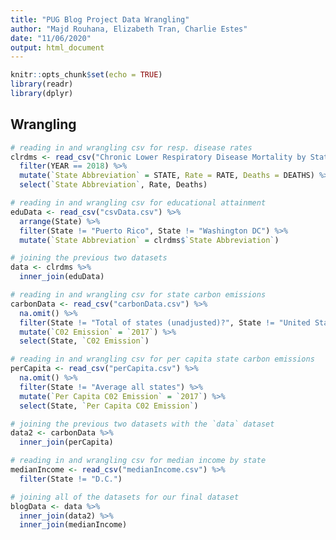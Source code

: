 ```yaml
---
title: "PUG Blog Project Data Wrangling"
author: "Majd Rouhana, Elizabeth Tran, Charlie Estes"
date: "11/06/2020"
output: html_document
---
```


```r
knitr::opts_chunk$set(echo = TRUE)
library(readr)
library(dplyr)
```

## Wrangling

```r
# reading in and wrangling csv for resp. disease rates
clrdms <- read_csv("Chronic Lower Respiratory Disease Mortality by State.csv") %>%
  filter(YEAR == 2018) %>%
  mutate(`State Abbreviation` = STATE, Rate = RATE, Deaths = DEATHS) %>%
  select(`State Abbreviation`, Rate, Deaths)

# reading in and wrangling csv for educational attainment
eduData <- read_csv("csvData.csv") %>%
  arrange(State) %>%
  filter(State != "Puerto Rico", State != "Washington DC") %>%
  mutate(`State Abbreviation` = clrdms$`State Abbreviation`)

# joining the previous two datasets
data <- clrdms %>%
  inner_join(eduData)

# reading in and wrangling csv for state carbon emissions
carbonData <- read_csv("carbonData.csv") %>%
  na.omit() %>%
  filter(State != "Total of states (unadjusted)?", State != "United States", State != "District of Columbia") %>%
  mutate(`C02 Emission` = `2017`) %>%
  select(State, `C02 Emission`)

# reading in and wrangling csv for per capita state carbon emissions
perCapita <- read_csv("perCapita.csv") %>%
  na.omit() %>%
  filter(State != "Average all states") %>%
  mutate(`Per Capita C02 Emission` = `2017`) %>%
  select(State, `Per Capita C02 Emission`)

# joining the previous two datasets with the `data` dataset
data2 <- carbonData %>%
  inner_join(perCapita)

# reading in and wrangling csv for median income by state
medianIncome <- read_csv("medianIncome.csv") %>%
  filter(State != "D.C.")

# joining all of the datasets for our final dataset
blogData <- data %>%
  inner_join(data2) %>%
  inner_join(medianIncome)
```

